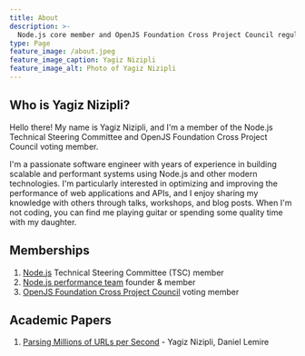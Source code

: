 ```yaml
---
title: About
description: >-
  Node.js core member and OpenJS Foundation Cross Project Council regular member
type: Page
feature_image: /about.jpeg
feature_image_caption: Yagiz Nizipli
feature_image_alt: Photo of Yagiz Nizipli
---
```


## Who is Yagiz Nizipli?

Hello there! My name is Yagiz Nizipli, and I'm a member of the Node.js Technical Steering Committee and OpenJS
Foundation Cross Project Council voting member.

I'm a passionate software engineer with years of experience in building scalable and performant systems using Node.js
and other modern technologies. I'm particularly interested in optimizing and improving the performance of
web applications and APIs, and I enjoy sharing my knowledge with others through talks, workshops, and blog posts.
When I'm not coding, you can find me playing guitar or spending some quality time with my daughter.

## Memberships

1. [Node.js][nodejs-repository] Technical Steering Committee (TSC) member
2. [Node.js performance team][nodejs-performance-repository] founder & member
3. [OpenJS Foundation Cross Project Council][openjsf-cpc-repository] voting member

## Academic Papers

1. [Parsing Millions of URLs per Second][parsing-millions-of-urls] - Yagiz Nizipli, Daniel Lemire

[nodejs-repository]: https://github.com/nodejs/node
[nodejs-performance-repository]: https://github.com/nodejs/performance
[openjsf-cpc-repository]: https://github.com/openjs-foundation/cross-project-council

[parsing-millions-of-urls]: https://onlinelibrary.wiley.com/doi/full/10.1002/spe.3296
